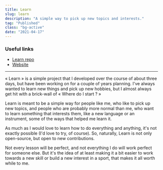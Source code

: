 ```yaml
---
title: Learn
slug: learn
description: "A simple way to pick up new topics and interests."
tag: "Published"
class: "bg-active"
date: "2021-04-17"
---
```


### Useful links
- [Learn repo](https://github.com/doamatto/learn)
- [Website](https://learnfrom.doamatto.xyz)

---

« Learn » is a simple project that I developed over the course of about three days, but have been working on for a couple of years planning. I've always wanted to learn new things and pick up new hobbies, but I almost always get hit with a brick-wall of « Where do I start ? »

Learn is meant to be a simple way for people like me, who like to pick up new topics, and people who are probably more normal than me, who want to learn something that interests them, like a new language or an instrument, some of the ways that helped me learn it.

As much as I would love to learn how to do everything and anything, it's not exactly possible (I'd love to try, of course). So, naturally, Learn is not only open-source, but open to new contributions.

Not every lesson will be perfect, and not everything I do will work perfect for someone else. But it's the idea of at least making it a bit easier to work towards a new skill or build a new interest in a sport, that makes it all worth while to me.
